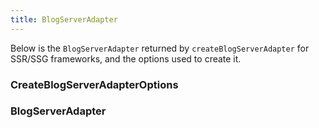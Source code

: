 ```yaml
---
title: BlogServerAdapter
---
```


Below is the `BlogServerAdapter` returned by `createBlogServerAdapter` for SSR/SSG frameworks, and the options used to create it.

### CreateBlogServerAdapterOptions
<AutoTypeTable path="../../packages/better-blog/src/server/pages/types.ts" name="CreateBlogServerAdapterOptions" />

### BlogServerAdapter
<AutoTypeTable path="../../packages/better-blog/src/server/pages/types.ts" name="BlogServerAdapter" />

